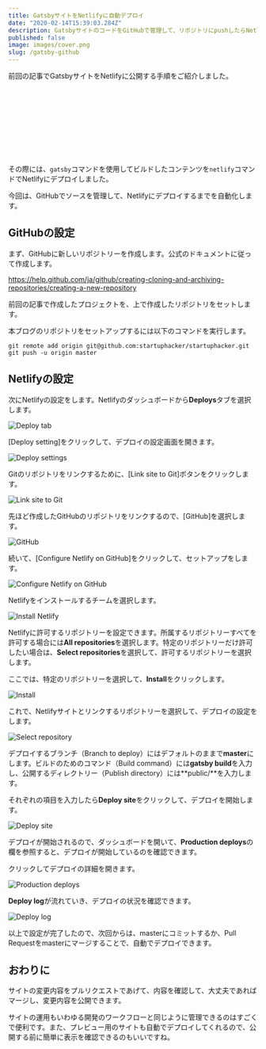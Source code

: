 ```yaml
---
title: GatsbyサイトをNetlifyに自動デプロイ
date: "2020-02-14T15:39:03.284Z"
description: GatsbyサイトのコードをGitHubで管理して、リポジトリにpushしたらNetlifyに自動でデプロイできるようにします。
published: false
image: images/cover.png
slug: /gatsby-github
---
```


前回の記事でGatsbyサイトをNetlifyに公開する手順をご紹介しました。

<div class="iframely-embed"><div class="iframely-responsive" style="height: 140px; padding-bottom: 0;"><a href="https://startuphacker.net/deploy-netlify/" data-iframely-url="//cdn.iframe.ly/api/iframe?url=https%3A%2F%2Fstartuphacker.net%2Fdeploy-netlify&key=c6d07ad7d9471df8b16e593030a23e7e" target="_blank_"></a></div></div><script async src="//cdn.iframe.ly/embed.js" charset="utf-8"></script>

その際には、`gatsby`コマンドを使用してビルドしたコンテンツを`netlify`コマンドでNetlifyにデプロイしました。

今回は、GitHubでソースを管理して、Netlifyにデプロイするまでを自動化します。

## GitHubの設定

まず、GitHubに新しいリポジトリーを作成します。公式のドキュメントに従って作成します。

https://help.github.com/ja/github/creating-cloning-and-archiving-repositories/creating-a-new-repository

前回の記事で作成したプロジェクトを、上で作成したリポジトリをセットします。

本ブログのリポジトリをセットアップするには以下のコマンドを実行します。

```shell
git remote add origin git@github.com:startuphacker/startuphacker.git
git push -u origin master
```

## Netlifyの設定

次にNetlifyの設定をします。Netlifyのダッシュボードから**Deploys**タブを選択します。

![Deploy tab](https://p50.f0.n0.cdn.getcloudapp.com/items/12u19lZP/Image+2020-02-14+at+3.39.04+PM.png?v=d0e81b8a2fbbe7e1e209b042f146f92e)

[Deploy setting]をクリックして、デプロイの設定画面を開きます。

![Deploy settings](https://p50.f0.n0.cdn.getcloudapp.com/items/OAurmZnL/Image+2020-02-14+at+3.00.25+PM.png?v=c5e2d8c925908ec22e23ab756fed0954)

Gitのリポジトリをリンクするために、[Link site to Git]ボタンをクリックします。

![Link site to Git](https://p50.f0.n0.cdn.getcloudapp.com/items/12u19lvA/Image+2020-02-14+at+3.00.44+PM.png?v=e8b697faf66f617081137af8ed85ef89)

先ほど作成したGitHubのリポジトリをリンクするので、[GitHub]を選択します。

![GitHub](https://p50.f0.n0.cdn.getcloudapp.com/items/Apur6m9E/Image+2020-02-14+at+3.00.59+PM.png?v=ab4b5460e583879d21f8fa3180f45120)

続いて、[Configure Netlify on GitHub]をクリックして、セットアップをします。

![Configure Netlify on GitHub](https://p50.f0.n0.cdn.getcloudapp.com/items/xQugdo6x/Image+2020-02-14+at+3.01.21+PM.png?v=5ab1a2c6f1e0f67fbd00d31424f63b94)

Netlifyをインストールするチームを選択します。

![Install Netlify](https://p50.f0.n0.cdn.getcloudapp.com/items/GGuNZB4J/Image+2020-02-14+at+3.04.13+PM.png?v=1a5406beb54adfc2eceb9ffb4581e0fe)

Netlifyに許可するリポジトリーを設定できます。所属するリポジトリーすべてを許可する場合には**All repositories**を選択します。特定のリポジトリーだけ許可したい場合は、**Select repositories**を選択して、許可するリポジトリーを選択します。

ここでは、特定のリポジトリーを選択して、**Install**をクリックします。

![Install](https://p50.f0.n0.cdn.getcloudapp.com/items/wbum1x8p/Image+2020-02-14+at+3.04.51+PM.png?v=ea4f6ab68e3ba1676d9b7f74821ff9d4)

これで、Netlifyサイトとリンクするリポジトリーを選択して、デプロイの設定をします。

![Select repository](https://p50.f0.n0.cdn.getcloudapp.com/items/mXuqRWJ6/Image+2020-02-14+at+3.06.30+PM.png?v=ac8787a8194b0f7c9d886f6500ffbd69)

デプロイするブランチ（Branch to deploy）にはデフォルトのままで**master**にします。ビルドのためのコマンド（Build command）には**gatsby build**を入力し、公開するディレクトリー（Publish directory）には**public/**を入力します。

それぞれの項目を入力したら**Deploy site**をクリックして、デプロイを開始します。

![Deploy site](https://p50.f0.n0.cdn.getcloudapp.com/items/X6uzWv88/Image+2020-02-14+at+3.06.45+PM.png?v=eb0bff9fa7e9587568605ad99818a443)

デプロイが開始されるので、ダッシュボードを開いて、**Production deploys**の欄を参照すると、デプロイが開始しているのを確認できます。

クリックしてデプロイの詳細を開きます。

![Production deploys](https://p50.f0.n0.cdn.getcloudapp.com/items/jkuKrpvo/Image+2020-02-14+at+3.08.22+PM.png?v=9629c75a474d5ba97e99a0f246c2467c)

**Deploy log**が流れていき、デプロイの状況を確認できます。

![Deploy log](https://p50.f0.n0.cdn.getcloudapp.com/items/nOuNE7K1/Image+2020-02-14+at+3.19.13+PM.png?v=11f01c68802b60539bb28aa8d5672cd7)

以上で設定が完了したので、次回からは、masterにコミットするか、Pull Requestをmasterにマージすることで、自動でデプロイできます。

## おわりに

サイトの変更内容をプルリクエストであげて、内容を確認して、大丈夫であればマージし、変更内容を公開できます。

サイトの運用もいわゆる開発のワークフローと同じように管理できるのはすごくで便利です。また、プレビュー用のサイトも自動でデプロイしてくれるので、公開する前に簡単に表示を確認できるのもいいですね。
